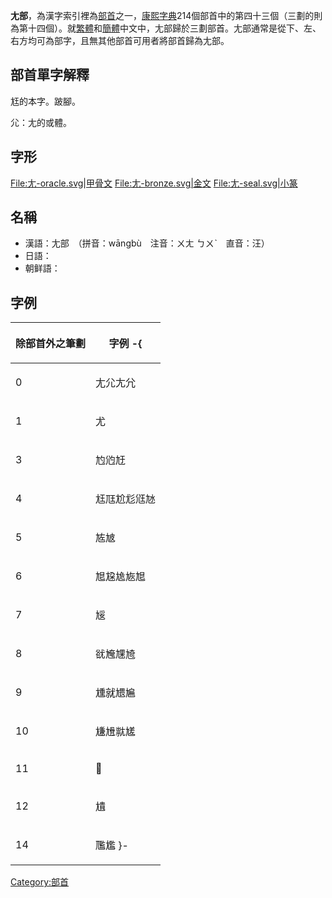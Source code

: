 {{Infobox Kangxi radical
|43|uni=5C22
|meaning=跛腳
|prev=小
|next=尸
|pny= wāng
|bopo= ㄨㄤ
|wade= wang1
|jyutping= wong1
|yale= wōng
|poj= ong
|cn= 尤字旁 yóuzìpáng
|onyomi= オウ ō
|jp= 曲足/まげあし mageashi<br />大の曲足/だいのまげあし dainomageashi<br />尢繞/おうにょう ōnyō
|hang= 절음발이 jeoreumbari
|hanja= 왕 wang
}}
'''尢部'''，為漢字索引裡為[[部首|部首]]之一，[[康熙字典|康熙字典]]214個部首中的第四十三個（三劃的則為第十四個）。就[[繁體|繁體]]和[[簡體|簡體]]中文中，尢部歸於三劃部首。尢部通常是從下、左、右方均可為部字，且無其他部首可用者將部首歸為尢部。

== 部首單字解釋 ==

尪的本字。跛腳。

尣：尢的或體。

== 字形 ==
<gallery>
File:尢-oracle.svg|甲骨文
File:尢-bronze.svg|金文
File:尢-seal.svg|小篆
</gallery>

==名稱==
* 漢語：尢部　（拼音：wāngbù　注音：ㄨㄤ ㄅㄨˋ　直音：汪）
* 日語：{{lang|ja|尢部　（おうぶ）}}
* 朝鲜語：{{lang|ko|왕부(尢部)}}

==字例==
{| border="1" cellpadding="3" cellspacing="0" style="border-collapse: collapse;text-align:left;"
! 除部首外之筆劃 !! 字例
-{
|----
| 0 || 尢尣𡯁𡯂
|----
| 1 || 尤
|----
| 3 || 尥尦㝼
|----
| 4 || 尪尫尬尨尩㝽
|----
| 5 || 㝾㝿
|----
| 6 || 㞁尮尯㞀㞁
|----
| 7 || 㞂
|----
| 8 || 㞃㞄㞅㞆
|----
| 9 || 尰就㞇㞈
|----
| 10 || 尲尳㞊㞉
|----
| 11 || 𡰏
|----
| 12 || 尵
|----
| 14 || 尶尷
}-
|}

{{康熙部首}}
{{简体中文部首}}

[[Category:部首|Category:部首]]
{{lang-stub}}